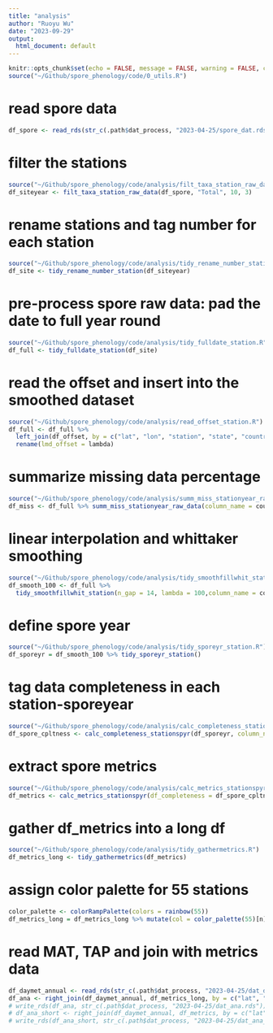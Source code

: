 ```yaml
---
title: "analysis"
author: "Ruoyu Wu"
date: "2023-09-29"
output:
  html_document: default
---
```


```r
knitr::opts_chunk$set(echo = FALSE, message = FALSE, warning = FALSE, cache = FALSE)
source("~/Github/spore_phenology/code/0_utils.R")
```

# read spore data
```r
df_spore <- read_rds(str_c(.path$dat_process, "2023-04-25/spore_dat.rds"))
```

# filter the stations
```r
source("~/Github/spore_phenology/code/analysis/filt_taxa_station_raw_data.R")
df_siteyear <- filt_taxa_station_raw_data(df_spore, "Total", 10, 3)
```

# rename stations and tag number for each station
```r
source("~/Github/spore_phenology/code/analysis/tidy_rename_number_station.R")
df_site <- tidy_rename_number_station(df_siteyear)
```

<!-- # generate and save site meta data for future downloading of daymet data -->
<!-- ```{r meta, message=FALSE, warning=FALSE} -->
<!-- df_meta <- df_site %>% -->
<!--   distinct(n, .keep_all = T) %>% -->
<!--   dplyr::select(-year, -date, -count) -->
<!-- write_rds(df_meta, str_c(.path$dat_process, "2023-04-25/meta.rds")) -->
<!-- ``` -->

<!-- # summarize the ecoregion of each station -->
<!-- ```{r ecoregion, message=FALSE, warning=FALSE} -->
<!-- source("~/Github/spore_phenology/code/analysis/summ_ecoregion_station.R") -->
<!-- df_ecoregion <- summ_ecoregion_station(df_meta) -->
<!-- ``` -->

<!-- # plot ecoregion -->
<!-- ```{r plot-ecoregion, message=FALSE, warning=FALSE} -->
<!-- source("~/Github/spore_phenology/code/analysis/plot_ecoregion_stations.R") -->
<!-- df_meta <- read_rds(str_c(.path$dat_process, "2023-04-25/meta.rds")) -->
<!-- p_ecoregion <- plot_ecoregion_staton(df_in = df_meta) -->
<!-- p_ecoregion -->
<!-- ``` -->

# pre-process spore raw data: pad the date to full year round
```r
source("~/Github/spore_phenology/code/analysis/tidy_fulldate_station.R")
df_full <- tidy_fulldate_station(df_site)
```

# read the offset and insert into the smoothed dataset
```r
source("~/Github/spore_phenology/code/analysis/read_offset_station.R")
df_full <- df_full %>%
  left_join(df_offset, by = c("lat", "lon", "station", "state", "country", "id")) %>% 
  rename(lmd_offset = lambda)
```

# summarize missing data percentage
```r
source("~/Github/spore_phenology/code/analysis/summ_miss_stationyear_raw_data.R")
df_miss <- df_full %>% summ_miss_stationyear_raw_data(column_name = count)
```

# linear interpolation and whittaker smoothing
```r
source("~/Github/spore_phenology/code/analysis/tidy_smoothfillwhit_station.R")
df_smooth_100 <- df_full %>%
  tidy_smoothfillwhit_station(n_gap = 14, lambda = 100,column_name = count, new_column_name = count_fillwhit)
```

# define spore year
```r
source("~/Github/spore_phenology/code/analysis/tidy_sporeyr_station.R")
df_sporeyr = df_smooth_100 %>% tidy_sporeyr_station()
```

# tag data completeness in each station-sporeyear
```r
source("~/Github/spore_phenology/code/analysis/calc_completeness_stationspyr.R")
df_spore_cpltness <- calc_completeness_stationspyr(df_sporeyr, column_name = count_fillwhit)
```

# extract spore metrics
```r
source("~/Github/spore_phenology/code/analysis/calc_metrics_stationspyr.R")
df_metrics <- calc_metrics_stationspyr(df_completeness = df_spore_cpltness, df_raw = df_sporeyr)
```

# gather df_metrics into a long df
```r
source("~/Github/spore_phenology/code/analysis/tidy_gathermetrics.R")
df_metrics_long <- tidy_gathermetrics(df_metrics)
```

# assign color palette for 55 stations
```r
color_palette <- colorRampPalette(colors = rainbow(55))
df_metrics_long = df_metrics_long %>% mutate(col = color_palette(55)[n])
```

<!-- # download the climate data -->
<!-- ```{r download daymet} -->
<!-- df_meta = read_rds(str_c(.path$dat_process, "2023-04-25/meta.rds")) -->
<!-- source("~/Github/spore_phenology/code/analysis/down_daymet_station_date.R") -->
<!-- df_daymet_allday <- down_daymet_station_date(df_meta) -->
<!-- write_rds(df_daymet_allday, str_c(.path$dat_process, "2023-04-25/dat_daymet_raw.rds")) -->
<!-- ``` -->

<!-- # read datmet raw data -->
<!-- ```{r} -->
<!-- df_daymet_raw <- read_rds(str_c(.path$dat_process, "2023-04-25/dat_daymet_raw.rds")) -->
<!-- ``` -->

<!-- # calculate MAT, TAP in each spore year -->
<!-- ```{r} -->
<!-- source("~/Github/spore_phenology/code/analysis/calc_climate_stationspyr.R") -->
<!-- df_daymet_annual <- calc_climate_stationspyr(df_daymet_raw, df_sporeyear = df_sporeyr) -->
<!-- write_rds(df_daymet_annual, str_c(.path$dat_process, "2023-04-25/dat_daymet_annual.rds")) -->
<!-- ``` -->

# read MAT, TAP and join with metrics data
```r
df_daymet_annual <- read_rds(str_c(.path$dat_process, "2023-04-25/dat_daymet_annual.rds"))
df_ana <- right_join(df_daymet_annual, df_metrics_long, by = c("lat", "lon", "station", "city", "state", "country", "id", "n", "offset", "year_new"))
# write_rds(df_ana, str_c(.path$dat_process, "2023-04-25/dat_ana.rds"))
# df_ana_short <- right_join(df_daymet_annual, df_metrics, by = c("lat", "lon", "station", "city", "state", "country", "id", "n", "offset", "year_new"))
# write_rds(df_ana_short, str_c(.path$dat_process, "2023-04-25/dat_ana_short.rds"))
```